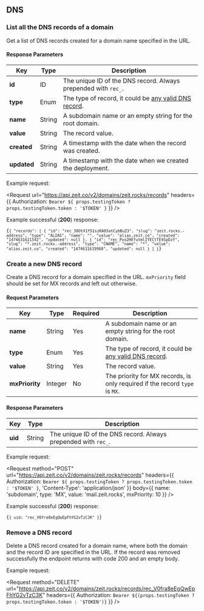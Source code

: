 
## DNS

### List all the DNS records of a domain

<Endpoint method="GET" url="/v2/domains/:domain/records" />

Get a list of DNS records created for a domain name specified in the URL.

#### Response Parameters

| Key         | <HelpLink href="#api-basics/types" hasIcon>Type</HelpLink> | Description                                                                                                     |
| ----------- | ---------------------------------------------------------- | --------------------------------------------------------------------------------------------------------------- |
| **id**      | <HelpLink href="#api-basics/types">ID</HelpLink>           | The unique ID of the DNS record. Always prepended with `rec_`.                                                  |
| **type**    | <HelpLink href="#api-basics/types">Enum</HelpLink>         | The type of record, it could be [any valid DNS record](https://en.wikipedia.org/wiki/List_of_DNS_record_types). |
| **name**    | <HelpLink href="#api-basics/types">String</HelpLink>       | A subdomain name or an empty string for the root domain.                                                        |
| **value**   | <HelpLink href="#api-basics/types">String</HelpLink>       | The record value.                                                                                               |
| **created** | <HelpLink href="#api-basics/types">String</HelpLink>       | A timestamp with the date when the record was created.                                                          |
| **updated** | <HelpLink href="#api-basics/types">String</HelpLink>       | A timestamp with the date when we created the deployment.                                                       |

<Example>
  <span>Example request:</span>

<Request
  url="https://api.zeit.co/v2/domains/zeit.rocks/records"
  headers={{
    Authorization: `Bearer ${
      props.testingToken ? props.testingToken.token : '$TOKEN'
    }`
  }}
/>

Example successful (**200**) response:

<Code lang="json">{`{
  "records": [
    {
      "id": "rec_38OtX1f51szRA03atCybBuZ3",
      "slug": "zeit.rocks.-address",
      "type": "ALIAS",
      "name": "",
      "value": "alias.zeit.co",
      "created": "1474631621542",
      "updated": null
    },
    {
      "id": "rec_Pxo2HEfutmlIYECtTE4SpDzY",
      "slug": "*.zeit.rocks.-address",
      "type": "CNAME",
      "name": "*",
      "value": "alias.zeit.co",
      "created": "1474631619960",
      "updated": null
    }
  ]
}`}</Code>
</Example>

### Create a new DNS record

<Endpoint method="POST" url="/v2/domains/:domain/records" />

Create a DNS record for a domain specified in the URL. `mxPriority`
field should be set for MX records and left out otherwise.

#### Request Parameters

| Key            | <HelpLink href="#api-basics/types" hasIcon>Type</HelpLink> | Required | Description                                                                                                     |
| -------------- | ---------------------------------------------------------- | -------- | --------------------------------------------------------------------------------------------------------------- |
| **name**       | <HelpLink href="#api-basics/types">String</HelpLink>       | Yes      | A subdomain name or an empty string for the root domain.                                                        |
| **type**       | <HelpLink href="#api-basics/types">Enum</HelpLink>         | Yes      | The type of record, it could be [any valid DNS record](https://en.wikipedia.org/wiki/List_of_DNS_record_types). |
| **value**      | <HelpLink href="#api-basics/types">String</HelpLink>       | Yes      | The record value.                                                                                               |
| **mxPriority** | <HelpLink href="#api-basics/types">Integer</HelpLink>      | No       | The priority for MX records, is only required if the record `type` is `MX`.                                     |

#### Response Parameters

| Key     | <HelpLink href="#api-basics/types" hasIcon>Type</HelpLink> | Description                                                    |
| ------- | ---------------------------------------------------------- | -------------------------------------------------------------- |
| **uid** | <HelpLink href="#api-basics/types">String</HelpLink>       | The unique ID of the DNS record. Always prepended with `rec_`. |

<Example>
  <span>Example request:</span>

<Request
  method="POST"
  url="https://api.zeit.co/v2/domains/zeit.rocks/records"
  headers={{
    Authorization: `Bearer ${
      props.testingToken ? props.testingToken.token : '$TOKEN'
    }`,
    'Content-Type': 'application/json'
  }}
  body={{
    name: 'subdomain',
    type: 'MX',
    value: 'mail.zeit.rocks',
    mxPriority: 10
  }}
/>

Example successful (**200**) response:

<Code lang="json">{`{
  uid: "rec_V0fra8eEgQwEpFhYG2vTzC3K"
}`}</Code>
</Example>

### Remove a DNS record

<Endpoint method="DELETE" url="/v2/domains/:domain/records/:recId" />

Delete a DNS record created for a domain name, where both the domain
and the record ID are specified in the URL. If the record was removed
successfully the endpoint returns with code 200 and an empty body.

<Example>
  <span>Example request:</span>

  <Request
    method="DELETE"
    url="https://api.zeit.co/v2/domains/zeit.rocks/records/rec_V0fra8eEgQwEpFhYG2vTzC3K"
    headers={{
      Authorization: `Bearer ${(props.testingToken ? props.testingToken.token : '$TOKEN')}`
    }}
  />
</Example>
